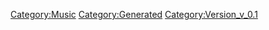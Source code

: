 {{Music
 |Name=シルバームーン・レッドムーン【MIRROR ver.】
 |ID=155
 |Cov=156
 |Cd=1
 |Nam=149
 |Div=149
 |Ma=1
 |SerieId=4
 |SerieLogoId=4
 |WavId=156
 |VariationId=0
 |Dsc=149
 |Strt=10
 |ValkyrieBattle=1
 |ValkyrieIntro=1
 |ValkyrieIntroSky=1
 |DivaSolo=1
 |DivaMulti=1
 |Exp=1
 |OfficialName=シルバームーン・レッドムーン
 |VocalName=飯島真理
 |Description=作品：超時空要塞マクロス<br /><br />歌手：飯島真理<br /><br />作詞：阿佐茜<br />作曲：羽田健太郎
 |StoryTitle=
 |StoryDesc=
 |BuyURL=https://recochoku.jp/song/S14225880/single?ds=34294998
 |BannerId=1
 |AnmStoreURL=https://anime.dmkt-sp.jp/animestore/ci_pc?workId=20626
}}
[[Category:Music]]
[[Category:Generated]]
[[Category:Version_v_0.1]]
